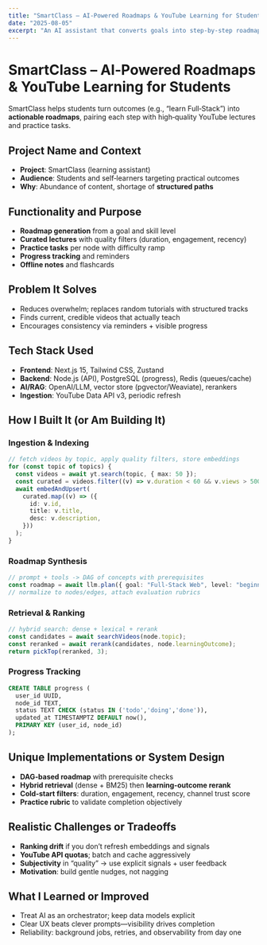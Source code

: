 ```yaml
---
title: "SmartClass – AI‑Powered Roadmaps & YouTube Learning for Students"
date: "2025-08-05"
excerpt: "An AI assistant that converts goals into step‑by‑step roadmaps, curates YouTube lectures, and tracks learning progress. Covers architecture, retrieval, ranking, and UX decisions."
---
```


# SmartClass – AI‑Powered Roadmaps & YouTube Learning for Students

SmartClass helps students turn outcomes (e.g., “learn Full‑Stack”) into **actionable roadmaps**, pairing each step with high‑quality YouTube lectures and practice tasks.

<!-- IMAGE: SmartClass homepage with roadmap view and video panel -->

## Project Name and Context

- **Project**: SmartClass (learning assistant)
- **Audience**: Students and self‑learners targeting practical outcomes
- **Why**: Abundance of content, shortage of **structured paths**

## Functionality and Purpose

- **Roadmap generation** from a goal and skill level
- **Curated lectures** with quality filters (duration, engagement, recency)
- **Practice tasks** per node with difficulty ramp
- **Progress tracking** and reminders
- **Offline notes** and flashcards

<!-- IMAGE: Roadmap graph with nodes and edges; right panel shows selected video -->

## Problem It Solves

- Reduces overwhelm; replaces random tutorials with structured tracks
- Finds current, credible videos that actually teach
- Encourages consistency via reminders + visible progress

## Tech Stack Used

- **Frontend**: Next.js 15, Tailwind CSS, Zustand
- **Backend**: Node.js (API), PostgreSQL (progress), Redis (queues/cache)
- **AI/RAG**: OpenAI/LLM, vector store (pgvector/Weaviate), rerankers
- **Ingestion**: YouTube Data API v3, periodic refresh

## How I Built It (or Am Building It)

### Ingestion & Indexing

```ts
// fetch videos by topic, apply quality filters, store embeddings
for (const topic of topics) {
  const videos = await yt.search(topic, { max: 50 });
  const curated = videos.filter((v) => v.duration < 60 && v.views > 5000);
  await embedAndUpsert(
    curated.map((v) => ({
      id: v.id,
      title: v.title,
      desc: v.description,
    }))
  );
}
```

### Roadmap Synthesis

```ts
// prompt + tools -> DAG of concepts with prerequisites
const roadmap = await llm.plan({ goal: "Full‑Stack Web", level: "beginner" });
// normalize to nodes/edges, attach evaluation rubrics
```

### Retrieval & Ranking

```ts
// hybrid search: dense + lexical + rerank
const candidates = await searchVideos(node.topic);
const reranked = await rerank(candidates, node.learningOutcome);
return pickTop(reranked, 3);
```

### Progress Tracking

```sql
CREATE TABLE progress (
  user_id UUID,
  node_id TEXT,
  status TEXT CHECK (status IN ('todo','doing','done')),
  updated_at TIMESTAMPTZ DEFAULT now(),
  PRIMARY KEY (user_id, node_id)
);
```

<!-- IMAGE: Progress dashboard and reminder settings UI -->

## Unique Implementations or System Design

- **DAG‑based roadmap** with prerequisite checks
- **Hybrid retrieval** (dense + BM25) then **learning‑outcome rerank**
- **Cold‑start filters**: duration, engagement, recency, channel trust score
- **Practice rubric** to validate completion objectively

## Realistic Challenges or Tradeoffs

- **Ranking drift** if you don’t refresh embeddings and signals
- **YouTube API quotas**; batch and cache aggressively
- **Subjectivity** in “quality” → use explicit signals + user feedback
- **Motivation**: build gentle nudges, not nagging

## What I Learned or Improved

- Treat AI as an orchestrator; keep data models explicit
- Clear UX beats clever prompts—visibility drives completion
- Reliability: background jobs, retries, and observability from day one

<!-- IMAGE: Architecture diagram showing ingestion, vector DB, API, and UI flows -->

